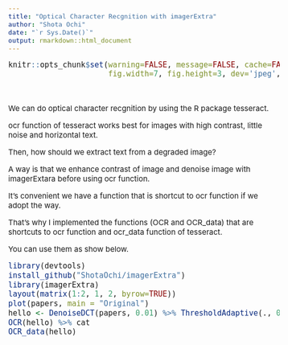 ```yaml
---
title: "Optical Character Recgnition with imagerExtra"
author: "Shota Ochi"
date: "`r Sys.Date()`"
output: rmarkdown::html_document
---
```


<style type="text/css">

body, td {
   font-size: 15px;
}
code.r{
  font-size: 15px;
}
pre {
  font-size: 15px
}
</style>

```r
knitr::opts_chunk$set(warning=FALSE, message=FALSE, cache=FALSE, comment=NA, verbose=TRUE, 
                      fig.width=7, fig.height=3, dev='jpeg',dev.args=list(quality=50)) 
```

<br />

We can do optical character recgnition by using the R package tesseract.

ocr function of tesseract works best for images with high contrast, little noise and horizontal text.

Then, how should we extract text from a degraded image?

A way is that we enhance contrast of image and denoise image with imagerExtara before using ocr function.

It's convenient we have a function that is shortcut to ocr function if we adopt the way.

That's why I implemented the functions (OCR and OCR_data) that are shortcuts to ocr function and ocr_data function of tesseract.

You can use them as show below.

```r
library(devtools)
install_github("ShotaOchi/imagerExtra")
library(imagerExtra)
layout(matrix(1:2, 1, 2, byrow=TRUE))
plot(papers, main = "Original")
hello <- DenoiseDCT(papers, 0.01) %>% ThresholdAdaptive(., 0.1, range = c(0,1)) %>% plot(main = "Cleaned")
OCR(hello) %>% cat
OCR_data(hello)
```